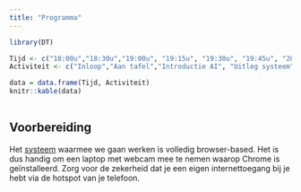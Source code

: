 ```yaml
---
title: "Programma"
---
```


```r
library(DT)

Tijd <- c("18:00u","18:30u","19:00u", "19:15u", "19:30u", "19:45u", "20:00u")
Activiteit <- c("Inloop","Aan tafel","Introductie AI", "Uitleg systeem", "AI Playground", "Discussie", "Einde")

data = data.frame(Tijd, Activiteit)
knitr::kable(data)
  
```

## Voorbereiding

Het <a href="https://teachablemachine.withgoogle.com/">systeem</a> waarmee we gaan werken is volledig browser-based. Het is dus handig om een laptop met webcam mee te nemen waarop Chrome is geïnstalleerd. Zorg voor de zekerheid dat je een eigen internettoegang bij je hebt via de hotspot van je telefoon.